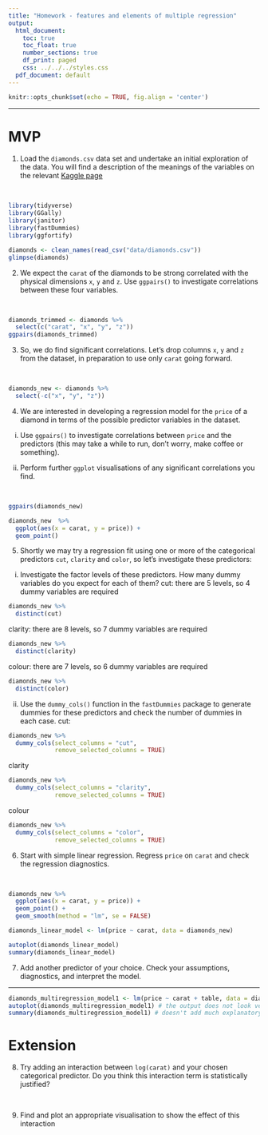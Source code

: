 ```yaml
---
title: "Homework - features and elements of multiple regression"
output:
  html_document:
    toc: true
    toc_float: true
    number_sections: true
    df_print: paged
    css: ../../../styles.css
  pdf_document: default
---
```


```r
knitr::opts_chunk$set(echo = TRUE, fig.align = 'center')
```

<hr>

# MVP

1. Load the `diamonds.csv` data set and undertake an initial exploration of the data. You will find a description of the meanings of the variables on the relevant [Kaggle page](https://www.kaggle.com/shivam2503/diamonds/)

<br>

```r
library(tidyverse)
library(GGally)
library(janitor)
library(fastDummies)
library(ggfortify)
```

```r
diamonds <- clean_names(read_csv("data/diamonds.csv"))
glimpse(diamonds)
```


2. We expect the `carat` of the diamonds to be strong correlated with the physical dimensions `x`, `y` and `z`. Use `ggpairs()` to investigate correlations between these four variables.

<br>
```r
diamonds_trimmed <- diamonds %>% 
  select(c("carat", "x", "y", "z"))
ggpairs(diamonds_trimmed)
```

3. So, we do find significant correlations. Let's drop columns `x`, `y` and `z` from the dataset, in preparation to use only `carat` going forward.

<br>
```r
diamonds_new <- diamonds %>% 
  select(-c("x", "y", "z"))
```

4. We are interested in developing a regression model for the `price` of a diamond in terms of the possible predictor variables in the dataset. 

  i. Use `ggpairs()` to investigate correlations between `price` and the predictors (this may take a while to run, don't worry, make coffee or something).

  ii. Perform further `ggplot` visualisations of any significant correlations you find.
  
<br>
```r
ggpairs(diamonds_new)
```

```r
diamonds_new  %>% 
  ggplot(aes(x = carat, y = price)) +
  geom_point()
```

5. Shortly we may try a regression fit using one or more of the categorical predictors `cut`, `clarity` and `color`, so let's investigate these predictors: 

  i. Investigate the factor levels of these predictors. How many dummy variables do you expect for each of them?
cut: there are 5 levels, so 4 dummy variables are required
```r
diamonds_new %>% 
  distinct(cut)
```


clarity: there are 8 levels, so 7 dummy variables are required
```r
diamonds_new %>% 
  distinct(clarity)
```

colour: there are 7 levels, so 6 dummy variables are required
```r
diamonds_new %>% 
  distinct(color)
```

  ii. Use the `dummy_cols()` function in the `fastDummies` package to generate dummies for these predictors and check the number of dummies in each case.
cut: 
```r
diamonds_new %>% 
  dummy_cols(select_columns = "cut",
             remove_selected_columns = TRUE)
```

clarity
```r
diamonds_new %>% 
  dummy_cols(select_columns = "clarity",
             remove_selected_columns = TRUE)
```

colour
```r
diamonds_new %>% 
  dummy_cols(select_columns = "color",
             remove_selected_columns = TRUE)
```

    
6. Start with simple linear regression. Regress `price` on `carat` and check the regression diagnostics.

<br>
```r
diamonds_new %>% 
  ggplot(aes(x = carat, y = price)) +
  geom_point() +
  geom_smooth(method = "lm", se = FALSE)
```

```r
diamonds_linear_model <- lm(price ~ carat, data = diamonds_new)

autoplot(diamonds_linear_model)
summary(diamonds_linear_model)
```


7. Add another predictor of your choice. Check your assumptions, diagnostics, and interpret the model.


    
<hr>
```r
diamonds_multiregression_model1 <- lm(price ~ carat + table, data = diamonds_new)
autoplot(diamonds_multiregression_model1) # the output does not look very promising
summary(diamonds_multiregression_model1) # doesn't add much explanatory power - r2 went up only about 1pp
```


# Extension
    
8. Try adding an interaction between `log(carat)` and your chosen categorical predictor. Do you think this interaction term is statistically justified?

<br>

9. Find and plot an appropriate visualisation to show the effect of this interaction
    